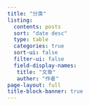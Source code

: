 ```yaml
---
title: "分类"
listing:
  contents: posts
  sort: "date desc"
  type: table
  categories: true
  sort-ui: false
  filter-ui: false
  field-display-names:
   title: "文章"
   auther: "作者"
page-layout: full
title-block-banner: true
---
```

